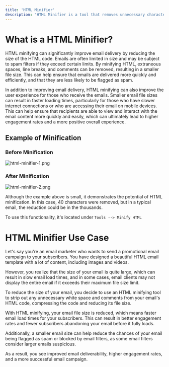 ```yaml
---
title: 'HTML Minifier'
description: 'HTML Minifier is a tool that removes unnecessary characters and optimizes HTML code, reducing its size and improving its loading time. '
---
```

# What is a HTML Minifier?
HTML minifying can significantly improve email delivery by reducing the size of the HTML code. Emails are often limited in size and may be subject to spam filters if they exceed certain limits. By minifying HTML, extraneous spaces, line breaks, and comments can be removed, resulting in a smaller file size. This can help ensure that emails are delivered more quickly and efficiently, and that they are less likely to be flagged as spam.

In addition to improving email delivery, HTML minifying can also improve the user experience for those who receive the emails. Smaller email file sizes can result in faster loading times, particularly for those who have slower internet connections or who are accessing their email on mobile devices. This can help ensure that recipients are able to view and interact with the email content more quickly and easily, which can ultimately lead to higher engagement rates and a more positive overall experience.

## Example of Minification

### Before Minification
![html-minifier-1.png](/images/html-minimized-4.png)

### After Minification
![html-minifier-2.png](/images/html-minimized-3.png)

Although the example above is small, it demonstrates the potential of HTML minification. In this case, 40 characters were removed, but in a typical email, the reduction could be in the thousands.

To use this functionality, it's located under `Tools --> Minify HTML`

# HTML Minifier Use Case
<Note>
Let's say you're an email marketer who wants to send a promotional email campaign to your subscribers. You have designed a beautiful HTML email template with a lot of content, including images and videos.
 
However, you realize that the size of your email is quite large, which can result in slow email load times, and in some cases, email clients may not display the entire email if it exceeds their maximum file size limit.
 
To reduce the size of your email, you decide to use an HTML minifying tool to strip out any unnecessary white space and comments from your email's HTML code, compressing the code and reducing its file size.
 
With HTML minifying, your email file size is reduced, which means faster email load times for your subscribers. This can result in better engagement rates and fewer subscribers abandoning your email before it fully loads.
 
Additionally, a smaller email size can help reduce the chances of your email being flagged as spam or blocked by email filters, as some email filters consider larger emails suspicious.
 
As a result, you see improved email deliverability, higher engagement rates, and a more successful email campaign.
</Note>
